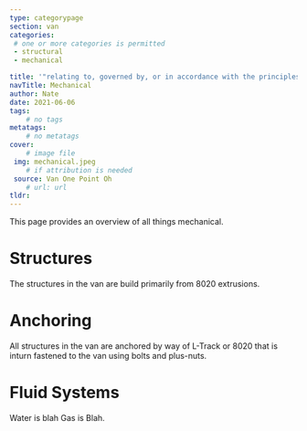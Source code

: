 ```yaml
---
type: categorypage
section: van
categories: 
 # one or more categories is permitted
 - structural
 - mechanical

title: '"relating to, governed by, or in accordance with the principles of mechanics"'
navTitle: Mechanical
author: Nate
date: 2021-06-06
tags:
	# no tags
metatags:
	# no metatags
cover: 
	# image file
 img: mechanical.jpeg
	# if attribution is needed
 source: Van One Point Oh
	# url: url
tldr:
---
```


This page provides an overview of all things mechanical.

# Structures
The structures in the van are build primarily from 8020 extrusions.

# Anchoring
All structures in the van are anchored by way of L-Track or 8020 that is inturn fastened to the van using bolts and plus-nuts.

# Fluid Systems
Water is blah
Gas is Blah.

